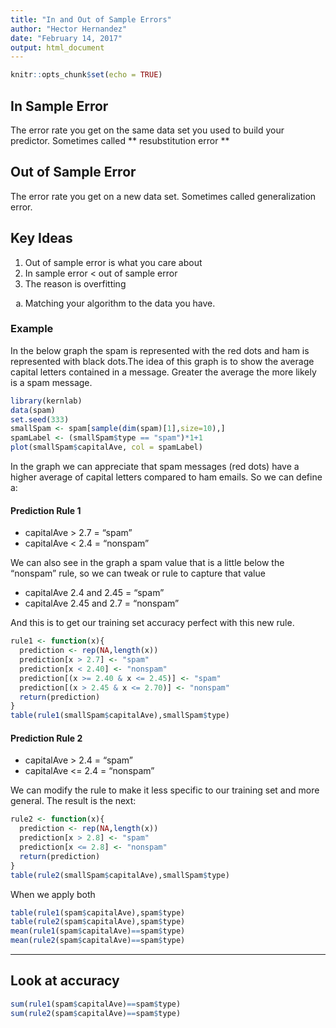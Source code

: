 ```yaml
---
title: "In and Out of Sample Errors"
author: "Hector Hernandez"
date: "February 14, 2017"
output: html_document
---
```


```r
knitr::opts_chunk$set(echo = TRUE)
```

## In Sample Error
The error rate you get on the same data set you used to build your predictor. Sometimes called ** resubstitution error **

## Out of Sample Error
The error rate you get on a new data set. Sometimes called generalization error.

## Key Ideas
1. Out of sample error is what you care about
2. In sample error < out of sample error
3. The reason is overfitting
  a) Matching your algorithm to the data you have.

### Example
In the below graph the spam is represented with the red dots and ham is represented with black dots.The idea of this graph is to show the average capital letters contained in a message. Greater the average the more likely is a spam message.
```r
library(kernlab)
data(spam)
set.seed(333)
smallSpam <- spam[sample(dim(spam)[1],size=10),]
spamLabel <- (smallSpam$type == "spam")*1+1
plot(smallSpam$capitalAve, col = spamLabel)

```

In the graph we can appreciate that spam messages (red dots) have a higher average of capital letters compared to ham emails. So we can define a:

#### Prediction Rule 1
* capitalAve > 2.7 = "spam"
* capitalAve < 2.4 = "nonspam"

We can also see in the graph a spam value that is a little below the "nonspam" rule, so we can tweak or rule to capture that value

* capitalAve 2.4 and 2.45 = "spam"
* capitalAve 2.45 and 2.7 = "nonspam"

And this is to get our training set accuracy perfect with this new rule.

```r
rule1 <- function(x){
  prediction <- rep(NA,length(x))
  prediction[x > 2.7] <- "spam"
  prediction[x < 2.40] <- "nonspam"
  prediction[(x >= 2.40 & x <= 2.45)] <- "spam"
  prediction[(x > 2.45 & x <= 2.70)] <- "nonspam"
  return(prediction)
}
table(rule1(smallSpam$capitalAve),smallSpam$type)
```

#### Prediction Rule 2
* capitalAve > 2.4 = "spam"
* capitalAve <= 2.4 = "nonspam"

We can modify the rule to make it less specific to our training set and more general. The result is the next:

```r
rule2 <- function(x){
  prediction <- rep(NA,length(x))
  prediction[x > 2.8] <- "spam"
  prediction[x <= 2.8] <- "nonspam"
  return(prediction)
}
table(rule2(smallSpam$capitalAve),smallSpam$type)
```


When we apply both

```r
table(rule1(spam$capitalAve),spam$type)
table(rule2(spam$capitalAve),spam$type)
mean(rule1(spam$capitalAve)==spam$type)
mean(rule2(spam$capitalAve)==spam$type)
```

---

## Look at accuracy

```r
sum(rule1(spam$capitalAve)==spam$type)
sum(rule2(spam$capitalAve)==spam$type)
```



